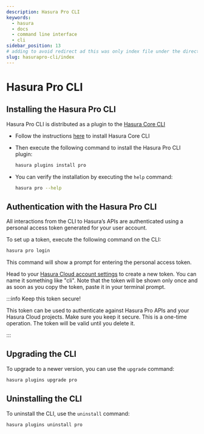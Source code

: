 ```yaml
---
description: Hasura Pro CLI
keywords:
  - hasura
  - docs
  - command line interface
  - cli
sidebar_position: 13
# adding to avoid redirect ad this was only index file under the directory
slug: hasurapro-cli/index
---
```


# Hasura Pro CLI

## Installing the Hasura Pro CLI

Hasura Pro CLI is distributed as a plugin to the [Hasura Core CLI](/graphql/core/hasura-cli/index.mdx)

- Follow the instructions [here](/graphql/core/hasura-cli/install-hasura-cli.mdx) to install Hasura Core CLI

- Then execute the following command to install the Hasura Pro CLI plugin:

  ```bash
  hasura plugins install pro
  ```

- You can verify the installation by executing the `help` command:

  ```bash
  hasura pro --help
  ```

## Authentication with the Hasura Pro CLI

All interactions from the CLI to Hasura’s APIs are authenticated using a personal access token generated for your user account.

To set up a token, execute the following command on the CLI:

```bash
hasura pro login
```

This command will show a prompt for entering the personal access token.

Head to your [Hasura Cloud account settings](https://cloud.hasura.io) to create a new token. You can name it something like "cli". Note that the token will be shown only once and as soon as you copy the token, paste it in your terminal prompt.

:::info Keep this token secure!

This token can be used to authenticate against Hasura Pro APIs and your Hasura Cloud projects. Make sure you keep it secure. This is a one-time operation. The token will be valid until you delete it.

:::

## Upgrading the CLI

To upgrade to a newer version, you can use the `upgrade` command:

```bash
hasura plugins upgrade pro
```

## Uninstalling the CLI

To uninstall the CLI, use the `uninstall` command:

```bash
hasura plugins uninstall pro
```
